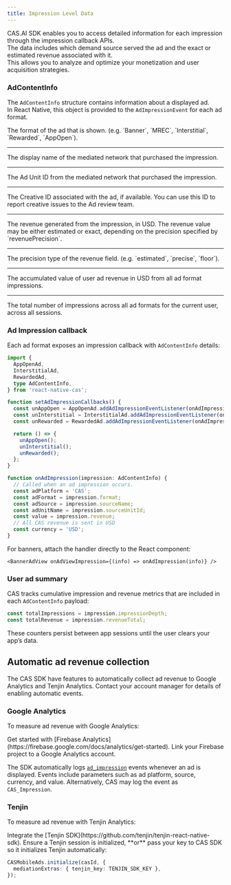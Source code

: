 ```yaml
---
title: Impression Level Data
---
```


CAS.AI SDK enables you to access detailed information for each impression through the impression callback APIs.  
The data includes which demand source served the ad and the exact or estimated revenue associated with it.  
This allows you to analyze and optimize your monetization and user acquisition strategies.

### AdContentInfo
The `AdContentInfo` structure contains information about a displayed ad.  
In React Native, this object is provided to the `AdImpressionEvent` for each ad format.

<Property name="format" type="string">
  The format of the ad that is shown. (e.g. `Banner`, `MREC`, `Interstitial`, `Rewarded`, `AppOpen`).
</Property>

---

<Property name="sourceName" type="string">
  The display name of the mediated network that purchased the impression.
</Property>

---

<Property name="sourceUnitId" type="string">
  The Ad Unit ID from the mediated network that purchased the impression.
</Property>

---

<Property name="creativeId" type="string" optional>
  The Creative ID associated with the ad, if available.
  You can use this ID to report creative issues to the Ad review team. 
</Property>

---

<Property name="revenue" type="number">
  The revenue generated from the impression, in USD. 
  The revenue value may be either estimated or exact, depending on the precision specified by `revenuePrecision`. 
</Property>

---

<Property name="revenuePrecision" type="string">
  The precision type of the revenue field. (e.g. `estimated`, `precise`, `floor`).
</Property>

---

<Property name="revenueTotal" type="number">
  The accumulated value of user ad revenue in USD from all ad format impressions. 
</Property>

---

<Property name="impressionDepth" type="number">
  The total number of impressions across all ad formats for the current user, across all sessions. 
</Property>


### Ad Impression callback

Each ad format exposes an impression callback with `AdContentInfo` details:

```ts
import {
  AppOpenAd,
  InterstitialAd,
  RewardedAd,
  type AdContentInfo,
} from 'react-native-cas';

function setAdImpressionCallbacks() {
  const unAppOpen = AppOpenAd.addAdImpressionEventListener(onAdImpression);
  const unInterstitial = InterstitialAd.addAdImpressionEventListener(onAdImpression);
  const unRewarded = RewardedAd.addAdImpressionEventListener(onAdImpression);

  return () => {
    unAppOpen();
    unInterstitial();
    unRewarded();
  };
}

function onAdImpression(impression: AdContentInfo) {
  // Called when an ad impression occurs.  
  const adPlatform = 'CAS';
  const adFormat = impression.format;
  const adSource = impression.sourceName;
  const adUnitName = impression.sourceUnitId;
  const value = impression.revenue;
  // All CAS revenue is sent in USD  
  const currency = 'USD';
}
```

For banners, attach the handler directly to the React component:

```tsx
<BannerAdView onAdViewImpression={(info) => onAdImpression(info)} />
```

### User ad summary
CAS tracks cumulative impression and revenue metrics that are included in each `AdContentInfo` payload:

```ts
const totalImpressions = impression.impressionDepth;
const totalRevenue = impression.revenueTotal;
```

<Info>
These counters persist between app sessions until the user clears your app’s data.
</Info>

## Automatic ad revenue collection
The CAS SDK have features to automatically collect ad revenue to Google Analytics and Tenjin Analytics. 
Contact your account manager for details of enabling automatic events.

### Google Analytics
To measure ad revenue with Google Analytics:

<Steps>
<Step>
Get started with [Firebase Analytics](https://firebase.google.com/docs/analytics/get-started).
</Step>
<Step>
Link your Firebase project to a Google Analytics account.
</Step>
</Steps>


The SDK automatically logs [`ad_impression`](https://firebase.google.com/docs/reference/android/com/google/firebase/analytics/FirebaseAnalytics.Event#public-static-final-string-ad_impression)
events whenever an ad is displayed.
Events include parameters such as ad platform, source, currency, and value.
Alternatively, CAS may log the event as `CAS_Impression`.

### Tenjin
To measure ad revenue with Tenjin Analytics:

<Steps>
<Step>
Integrate the [Tenjin SDK](https://github.com/tenjin/tenjin-react-native-sdk).
</Step>
<Step>
Ensure a Tenjin session is initialized, **or** pass your key to CAS SDK so it initializes Tenjin automatically:

```ts
CASMobileAds.initialize(casId, {
  mediationExtras: { tenjin_key: TENJIN_SDK_KEY },
});
```
</Step>
</Steps>


